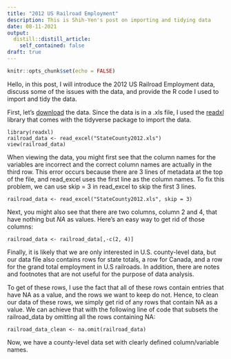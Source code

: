 ```yaml
---
title: "2012 US Railroad Employment"
description: This is Shih-Yen's post on importing and tidying data
date: 08-11-2021
output:
  distill::distill_article:
    self_contained: false
draft: true
---
```



```r
knitr::opts_chunk$set(echo = FALSE)
```

Hello, in this post, I will introduce the 2012 US Railroad Employment data, discuss some of the issues with the data, and provide the R code I used to import and tidy the data.

First, let's [download](https://catalog.data.gov/dataset/total-railroad-employment-by-state-and-county-2012/resource/5a0b2831-23b9-4ce9-82e9-87a7d8f2c5d8) the data. Since the data is in a .xls file, I used the [readxl](https://readxl.tidyverse.org/) library that comes with the tidyverse package to import the data.

```
library(readxl)
railroad_data <- read_excel("StateCounty2012.xls")
view(railroad_data)
```
When viewing the data, you might first see that the column names for the variables are incorrect and the correct column names are actually in the third row. This error occurs because there are 3 lines of metadata at the top of the file, and read_excel uses the first line as the column names. To fix this problem, we can use skip = 3 in read_excel to skip the first 3 lines. 

```
railroad_data <- read_excel("StateCounty2012.xls", skip = 3)
```

Next, you might also see that there are two columns, column 2 and 4, that have nothing but *NA* as values. Here's an easy way to get rid of those columns:

```
railroad_data <- railroad_data[,-c(2, 4)]
```
Finally, it is likely that we are only interested in U.S. county-level data, but our data file also contains rows for state totals, a row for Canada, and a row for the grand total employment in U.S railroads. In addition, there are notes and footnotes that are not useful for the purpose of data analysis. 

To get of these rows, I use the fact that all of these rows contain entries that have NA as a value, and the rows we want to keep do not. Hence, to clean our data of these rows, we simply get rid of any rows that contain NA as a value. We can achieve that with the following line of code that subsets the railroad_data by omitting all the rows containing NA:
```
railroad_data_clean <- na.omit(railroad_data)
```
Now, we have a county-level data set with clearly defined column/variable names. 
